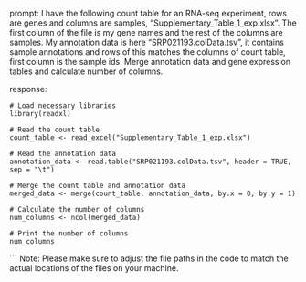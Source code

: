 prompt:
I have the following count table for an RNA-seq experiment, rows are genes and columns are samples, "Supplementary_Table_1_exp.xlsx". The first column of the file is my gene names and the rest of the columns are samples. My annotation data is here  "SRP021193.colData.tsv", it contains sample annotations and rows of this matches the columns of count table, first column is the sample ids. Merge annotation data and gene expression tables and calculate number of columns.

response:
```
# Load necessary libraries
library(readxl)

# Read the count table
count_table <- read_excel("Supplementary_Table_1_exp.xlsx")

# Read the annotation data
annotation_data <- read.table("SRP021193.colData.tsv", header = TRUE, sep = "\t")

# Merge the count table and annotation data
merged_data <- merge(count_table, annotation_data, by.x = 0, by.y = 1)

# Calculate the number of columns
num_columns <- ncol(merged_data)

# Print the number of columns
num_columns
```
```
Note: Please make sure to adjust the file paths in the code to match the actual locations of the files on your machine.
